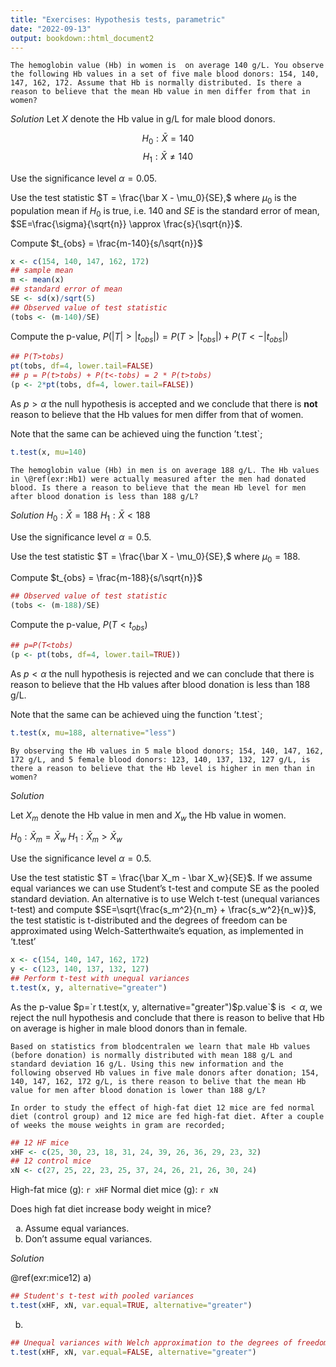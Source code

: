 ```yaml
---
title: "Exercises: Hypothesis tests, parametric"
date: "2022-09-13"
output: bookdown::html_document2
---
```



```exercise
The hemoglobin value (Hb) in women is  on average 140 g/L. You observe the following Hb values in a set of five male blood donors: 154, 140, 147, 162, 172. Assume that Hb is normally distributed. Is there a reason to believe that the mean Hb value in men differ from that in women? 
```

*Solution*
Let $X$ denote the Hb value in g/L for male blood donors.

$$H_0: \bar X = 140$$
$$H_1: \bar X \neq 140$$

Use the significance level $\alpha=0.05$.

Use the test statistic $T = \frac{\bar X - \mu_0}{SE},$ where $\mu_0$ is the population mean if $H_0$ is true, i.e. 140 and $SE$ is the standard error of mean, $SE=\frac{\sigma}{\sqrt{n}} \approx \frac{s}{\sqrt{n}}$.

Compute $t_{obs} = \frac{m-140}{s/\sqrt{n}}$

```r
x <- c(154, 140, 147, 162, 172)
## sample mean
m <- mean(x)
## standard error of mean
SE <- sd(x)/sqrt(5)
## Observed value of test statistic
(tobs <- (m-140)/SE)
```

Compute the p-value, $P(|T|>|t_{obs}|) = P(T>|t_{obs}|) + P(T<-|t_{obs}|)$

```r
## P(T>tobs)
pt(tobs, df=4, lower.tail=FALSE)
## p = P(t>tobs) + P(t<-tobs) = 2 * P(t>tobs)
(p <- 2*pt(tobs, df=4, lower.tail=FALSE))
```

As $p > \alpha$ the null hypothesis is accepted and we conclude that there is **not** reason to believe that the Hb values for men differ from that of women. 

Note that the same can be achieved uing the function 't.test`;
```r
t.test(x, mu=140)
```

<!-- End solution -->

```exercise
The hemoglobin value (Hb) in men is on average 188 g/L. The Hb values in \@ref(exr:Hb1) were actually measured after the men had donated blood. Is there a reason to believe that the mean Hb level for men after blood donation is less than 188 g/L?
```

*Solution*
$H_0: \bar X = 188$
$H_1: \bar X < 188$

Use the significance level $\alpha=0.5$.

Use the test statistic $T = \frac{\bar X - \mu_0}{SE},$ where $\mu_0=188$.

Compute $t_{obs} = \frac{m-188}{s/\sqrt{n}}$

```r
## Observed value of test statistic
(tobs <- (m-188)/SE)
```

Compute the p-value, $P(T<t_{obs})$

```r
## p=P(T<tobs)
(p <- pt(tobs, df=4, lower.tail=TRUE))
```

As $p < \alpha$ the null hypothesis is rejected and we can conclude that there is reason to believe that the Hb values after blood donation is less than 188 g/L.

Note that the same can be achieved uing the function 't.test`;
```r
t.test(x, mu=188, alternative="less")
```


<!-- End solution -->

```exercise
By observing the Hb values in 5 male blood donors; 154, 140, 147, 162, 172 g/L, and 5 female blood donors: 123, 140, 137, 132, 127 g/L, is there a reason to believe that the Hb level is higher in men than in women?
```

*Solution*

Let $X_m$ denote the Hb value in men and $X_w$ the Hb value in women.

$H_0: \bar X_m = \bar X_w$
$H_1: \bar X_m > \bar X_w$

Use the significance level $\alpha=0.5$.

Use the test statistic $T = \frac{\bar X_m - \bar X_w}{SE}$. If we assume equal variances we can use Student's t-test and compute SE as the pooled standard deviation. An alternative is to use Welch t-test (unequal variances t-test) and compute $SE=\sqrt{\frac{s_m^2}{n_m} + \frac{s_w^2}{n_w}}$, the test statistic is t-distributed and the degrees of freedom can be approximated using Welch-Satterthwaite's equation, as implemented in 't.test'

```r
x <- c(154, 140, 147, 162, 172)
y <- c(123, 140, 137, 132, 127)
## Perform t-test with unequal variances
t.test(x, y, alternative="greater")
```

As the p-value $p=`r t.test(x, y, alternative="greater")$p.value`$ is $<\alpha$, we reject the null hypothesis and conclude that there is reason to belive that Hb on average is higher in male blood donors than in female.

<!-- End solution -->

```exercise
Based on statistics from blodcentralen we learn that male Hb values (before donation) is normally distributed with mean 188 g/L and standard deviation 16 g/L. Using this new information and the following observed Hb values in five male donors after donation; 154, 140, 147, 162, 172 g/L, is there reason to belive that the mean Hb value for men after blood donation is lower than 188 g/L?
```


```exercise
In order to study the effect of high-fat diet 12 mice are fed normal diet (control group) and 12 mice are fed high-fat diet. After a couple of weeks the mouse weights in gram are recorded;
```

```r
## 12 HF mice
xHF <- c(25, 30, 23, 18, 31, 24, 39, 26, 36, 29, 23, 32)
## 12 control mice
xN <- c(27, 25, 22, 23, 25, 37, 24, 26, 21, 26, 30, 24)
```

High-fat mice (g): `r xHF`
Normal diet mice (g): `r xN`

Does high fat diet increase body weight in mice?
  
a) Assume equal variances.
b) Don't assume equal variances.

*Solution*

\@ref(exr:mice12)
a) 
```r
## Student's t-test with pooled variances
t.test(xHF, xN, var.equal=TRUE, alternative="greater")
```
b) 
```r
## Unequal variances with Welch approximation to the degrees of freedom (the default)
t.test(xHF, xN, var.equal=FALSE, alternative="greater")
```

<!-- End solution -->


<!-- Exercise, known $\sigma$ -->
<!-- If the means of the populations are unknown, but the standard variations are known -->
<!-- Let's assume that both mouse body weights in control and treatment groups are independent and normally distributed, with unknown mean, but known standard deviations, $\sigma_1=3.4$ and $\sigma_2=5.1$. -->
  
  <!-- ```{r echo=F, eval=FALSE} -->
  <!-- ## Our observed value -->
  <!-- dobs -->
  <!-- ## The p-value -->
  <!-- 1-pnorm(dobs, mean=0, sd=sqrt(5.1^2/12 + 3.4^2/12)) -->
  <!-- 1-pnorm((dobs-0)/sqrt(5.1^2/12 + 3.4^2/12)) -->
  <!-- pnorm(dobs, mean=0, sd=sqrt(5.1^2/12 + 3.4^2/12), lower.tail=FALSE) -->
  <!-- pnorm((dobs-0)/sqrt(5.1^2/12 + 3.4^2/12), lower.tail=FALSE) -->
  <!-- ``` -->
  


